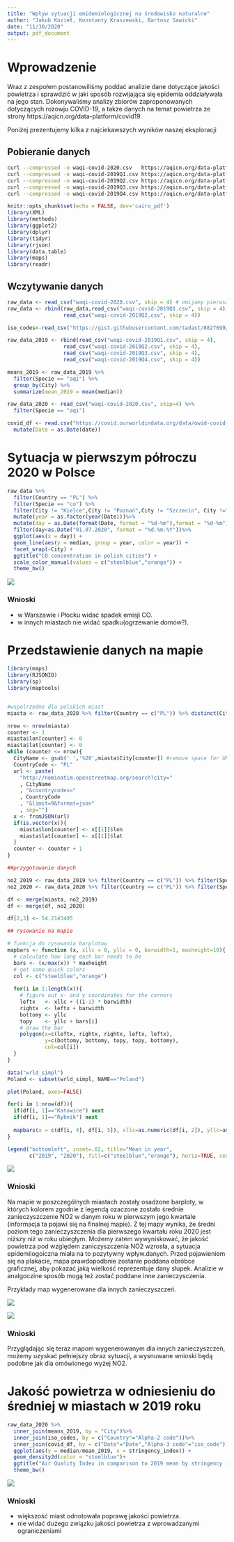 ```yaml
---
title: "Wpływ sytuacji emidemiologicznej na środowisko naturalne"
author: "Jakub Kozieł, Konstanty Kraszewski, Bartosz Sawicki"
date: "11/30/2020"
output: pdf_document
---
```


# Wprowadzenie
Wraz z zespołem postanowiliśmy poddać analizie dane dotyczące jakości powietrza i sprawdzić w jaki sposób rozwijająca się epidemia oddziaływała na jego stan. Dokonywaliśmy analizy zbiorów zaproponowanych dotyczących rozowju COVID-19, a takze danych na temat powietrza ze strony https://aqicn.org/data-platform/covid19.

Poniżej prezentujemy kilka z najciekawszych wyników naszej eksploracji 

## Pobieranie danych

```bash
curl --compressed -o waqi-covid-2020.csv   https://aqicn.org/data-platform/covid19/report/19780-07745f90/2020
curl --compressed -o waqi-covid-2019Q1.csv https://aqicn.org/data-platform/covid19/report/19780-07745f90/2019Q1
curl --compressed -o waqi-covid-2019Q2.csv https://aqicn.org/data-platform/covid19/report/19780-07745f90/2019Q2
curl --compressed -o waqi-covid-2019Q3.csv https://aqicn.org/data-platform/covid19/report/19780-07745f90/2019Q3
curl --compressed -o waqi-covid-2019Q4.csv https://aqicn.org/data-platform/covid19/report/19780-07745f90/2019Q4
```



```r
knitr::opts_chunk$set(echo = FALSE, dev='cairo_pdf')
library(XML)
library(methods)
library(ggplot2)
library(dplyr)
library(tidyr)
library(rjson)
library(data.table)
library(maps)
library(readr)
```

## Wczytywanie danych

```r
raw_data <- read_csv("waqi-covid-2020.csv", skip = 4) # omijamy pierwsze 4 wiersze, jakieś nagłówki
raw_data <- rbind(raw_data,read_csv("waqi-covid-2019Q1.csv", skip = 4),
                  read_csv("waqi-covid-2019Q2.csv", skip = 4))

iso_codes<-read_csv("https://gist.githubusercontent.com/tadast/8827699/raw/f5cac3d42d16b78348610fc4ec301e9234f82821/countries_codes_and_coordinates.csv")

raw_data_2019 <- rbind(read_csv("waqi-covid-2019Q1.csv", skip = 4),
                  read_csv("waqi-covid-2019Q2.csv", skip = 4),
                  read_csv("waqi-covid-2019Q3.csv", skip = 4),
                  read_csv("waqi-covid-2019Q4.csv", skip = 4))

means_2019 <- raw_data_2019 %>%
  filter(Specie == "aqi") %>% 
  group_by(City) %>%
  summarize(mean_2019 = mean(median))

raw_data_2020 <- read_csv("waqi-covid-2020.csv", skip=4) %>%
  filter(Specie == "aqi")

covid_df <- read.csv("https://covid.ourworldindata.org/data/owid-covid-data.csv") %>% 
  mutate(Date = as.Date(date))
```

# Sytuacja w pierwszym półroczu 2020 w Polsce

```r

raw_data %>% 
  filter(Country == "PL") %>%
  filter(Specie == "co") %>% 
  filter(City != "Kielce",City != "Poznań",City != "Szczecin", City !="Tarnów")%>% #nie mają wszystkich lat
  mutate(year = as.factor(year(Date)))%>%
  mutate(day = as.Date(format(Date, format = "%d-%m"),format = "%d-%m"))%>%
  filter(day<as.Date("01.07.2020", format = "%d.%m.%Y"))%>%
  ggplot(aes(x = day)) + 
  geom_line(aes(y = median, group = year, color = year)) +
  facet_wrap(~City) + 
  ggtitle("CO concentration in polish cities") +
  scale_color_manual(values = c("steelblue","orange")) +
  theme_bw()
```

![](co_plot.png)

### Wnioski

- w Warszawie i Płocku widać spadek emisji CO.
- w innych miastach nie widać spadku(ogrzewanie domów?).

# Przedstawienie danych na mapie

```r
library(maps)
library(RJSONIO)
library(sp)
library(maptools)


#wspolrzedne dla polskich miast
miasta <- raw_data_2020 %>% filter(Country == c("PL")) %>% distinct(City) %>% select(City)

nrow <- nrow(miasta)
counter <- 1
miasta$lon[counter] <- 0
miasta$lat[counter] <- 0
while (counter <= nrow){
  CityName <- gsub(' ','%20',miasta$City[counter]) #remove space for URLs
  CountryCode <- "PL"
  url <- paste(
    "http://nominatim.openstreetmap.org/search?city="
    , CityName
    , "&countrycodes="
    , CountryCode
    , "&limit=9&format=json"
    , sep="")
  x <- fromJSON(url)
  if(is.vector(x)){
    miasta$lon[counter] <- x[[1]]$lon
    miasta$lat[counter] <- x[[1]]$lat    
  }
  counter <- counter + 1
}

##przygotowanie danych

no2_2019 <- raw_data_2019 %>% filter(Country == c("PL")) %>% filter(Specie == "no2") %>% group_by(City) %>% summarise(mean2019 = mean(median))
no2_2020 <- raw_data_2020 %>% filter(Country == c("PL")) %>% filter(Specie == "no2") %>% group_by(City) %>% summarise(mean2020 = mean(median))

df <- merge(miasta, no2_2019)
df <- merge(df, no2_2020)

df[2,3] <- 54.2143405

## rysowanie na mapie

# funkcja do rysowania barplotow
mapbars <- function (x, xllc = 0, yllc = 0, barwidth=1, maxheight=10){
  # calculate how long each bar needs to be
  bars <- (x/max(x)) * maxheight
  # get some quick colors
  col <- c("steelblue","orange")
  
  for(i in 1:length(x)){
    # figure out x- and y coordinates for the corners
    leftx   <- xllc + ((i-1) * barwidth)
    rightx  <- leftx + barwidth
    bottomy <- yllc
    topy    <- yllc + bars[i]
    # draw the bar
    polygon(x=c(leftx, rightx, rightx, leftx, leftx),
            y=c(bottomy, bottomy, topy, topy, bottomy),
            col=col[i])
  }
}

data("wrld_simpl")
Poland <- subset(wrld_simpl, NAME=="Poland")

plot(Poland, axes=FALSE)

for(i in 1:nrow(df)){
  if(df[i, 1]=="Katowice") next
  if(df[i, 1]=="Rybnik") next
  
  mapbars(x = c(df[i, 4], df[i, 5]), xllc=as.numeric(df[i, 2]), yllc=as.numeric(df[i, 3]) , barwidth=.17, maxheight=0.8 )
}

legend("bottomleft", inset=.02, title="Mean in year",
       c("2019", "2020"), fill=c("steelblue","orange"), horiz=TRUE, cex=0.8)

```

![](mapa.png)

### Wnioski
Na mapie w poszczególnych miastach zostały osadzone barploty, w których kolorem zgodnie z legendą ozaczone zostało średnie zanieczyszczenie NO2 w danym roku w pierwszym jego kwartale (informacja ta pojawi się na finalnej mapie). Z tej mapy wynika, że średni poziom tego zanieczyszczenia dla pierwszego kwartału roku 2020 jest niższy niż w roku ubiegłym. Możemy zatem wywyniskować, że jakość powietrza pod względem zaniczyszczenia NO2 wzrosła, a sytuacja epidemilogoiczna miała na to pozytywny wpływ.danych. Przed pojawieniem się na plakacie, mapa prawdopodbnie zostanie poddana obróbce graficznej, aby pokazać jaką wielkość reprezentuje dany słupek. Analizie w analgoczine sposób mogą też zostać poddane inne zanieczysczenia.

Przykłady map wygenerowane dla innych zanieczyszczeń.

![](mapa_pm10.png)

![](mapa_co.png)

### Wnioski
Przyglądając się teraz mapom wygenerowanym dla innych zanieczyszczeń, możemy uzyskać pełniejszy obraz sytuacji, a wysnuwane wnioski będą podobne jak dla omówionego wyżej NO2.


# Jakość powietrza w odniesieniu do średniej w miastach w 2019 roku

```r
raw_data_2020 %>%
  inner_join(means_2019, by = "City")%>%
  inner_join(iso_codes, by = c("Country"="Alpha-2 code"))%>%
  inner_join(covid_df, by = c("Date"="Date","Alpha-3 code"="iso_code")) %>%
  ggplot(aes(y = median/mean_2019, x = stringency_index)) + 
  geom_density2d(color = "steelblue")+
  ggtitle("Air Quality Index in comparison to 2019 mean by stringency index")+
  theme_bw()

```

![](density_plot.png)

### Wnioski

- większość miast odnotowała poprawę jakości powietrza.
- nie widać dużego związku jakości powietrza z wprowadzanymi ograniczeniami

